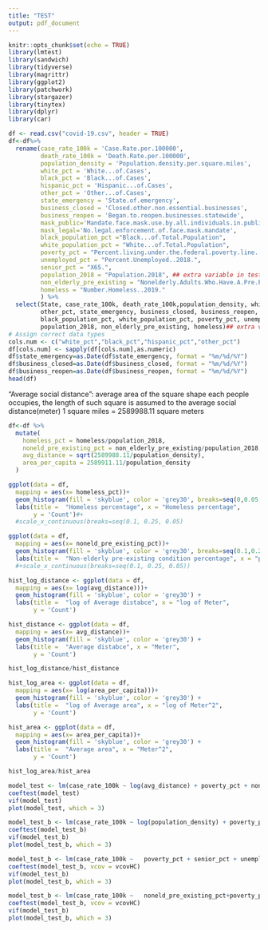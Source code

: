 ```yaml
---
title: "TEST"
output: pdf_document
---
```


```r
knitr::opts_chunk$set(echo = TRUE)
library(lmtest)
library(sandwich)
library(tidyverse)
library(magrittr)
library(ggplot2)
library(patchwork)
library(stargazer)
library(tinytex)
library(dplyr)
library(car)
```

```r
df <- read.csv("covid-19.csv", header = TRUE)
df<-df%>%
  rename(case_rate_100k = 'Case.Rate.per.100000',
         death_rate_100k = 'Death.Rate.per.100000',
         population_density = 'Population.density.per.square.miles',
         white_pct = 'White...of.Cases',
         black_pct = 'Black...of.Cases',
         hispanic_pct = 'Hispanic...of.Cases',
         other_pct = 'Other...of.Cases',
         state_emergency = 'State.of.emergency',
         business_closed = 'Closed.other.non.essential.businesses',
         business_reopen = 'Began.to.reopen.businesses.statewide',
         mask_public='Mandate.face.mask.use.by.all.individuals.in.public.spaces',
         mask_legal='No.legal.enforcement.of.face.mask.mandate',
         black_population_pct ="Black...of.Total.Population",
         white_population_pct = "White...of.Total.Population",
         poverty_pct = "Percent.living.under.the.federal.poverty.line..2018.",
         unemployed_pct = "Percent.Unemployed..2018.",
         senior_pct = "X65.",
         population_2018 = "Population.2018", ## extra variable in test
         non_elderly_pre_existing = "Nonelderly.Adults.Who.Have.A.Pre.Existing.Condition",
         homeless = "Number.Homeless..2019."
         ) %>%
  select(State, case_rate_100k, death_rate_100k,population_density, white_pct, black_pct, hispanic_pct, 
         other_pct, state_emergency, business_closed, business_reopen, mask_public, mask_legal, 
         black_population_pct, white_population_pct, poverty_pct, unemployed_pct, senior_pct,
         population_2018, non_elderly_pre_existing, homeless)## extra variable in test
# Assign correct data types
cols.num <- c("white_pct","black_pct","hispanic_pct","other_pct")
df[cols.num] <- sapply(df[cols.num],as.numeric)
df$state_emergency=as.Date(df$state_emergency, format = "%m/%d/%Y")
df$business_closed=as.Date(df$business_closed, format = "%m/%d/%Y")
df$business_reopen=as.Date(df$business_reopen, format = "%m/%d/%Y")
head(df)
```
"Average social distance": average area of the square shape each people occupies, the length of such square is assumed to the average social distance(meter)
1 square miles = 2589988.11 square meters
```r
df<-df %>%
  mutate(
    homeless_pct = homeless/population_2018,
    noneld_pre_existing_pct = non_elderly_pre_existing/population_2018,
    avg_distance = sqrt(2589988.11/population_density),
    area_per_capita = 2589911.11/population_density
  )
```

```r
ggplot(data = df,
  mapping = aes(x= homeless_pct))+
  geom_histogram(fill = 'skyblue', color = 'grey30', breaks=seq(0,0.05,0.001)) +
  labs(title =  "Homeless percentage", x = "Homeless percentage", 
       y = 'Count')#+
  #scale_x_continuous(breaks=seq(0.1, 0.25, 0.05)
```
```r
ggplot(data = df,
  mapping = aes(x= noneld_pre_existing_pct))+
  geom_histogram(fill = 'skyblue', color = 'grey30', breaks=seq(0.1,0.25,0.01)) +
  labs(title =  "Non-elderly pre-existing condition percentage", x = "percentage", y = 'Count')
  #+scale_x_continuous(breaks=seq(0.1, 0.25, 0.05))
```
```r
hist_log_distance <- ggplot(data = df,
  mapping = aes(x= log(avg_distance)))+
  geom_histogram(fill = 'skyblue', color = 'grey30') +
  labs(title =  "log of Average distabce", x = "log of Meter", 
       y = 'Count')

hist_distance <- ggplot(data = df,
  mapping = aes(x= avg_distance))+
  geom_histogram(fill = 'skyblue', color = 'grey30') +
  labs(title =  "Average distabce", x = "Meter", 
       y = 'Count')

hist_log_distance/hist_distance
```
```r
hist_log_area <- ggplot(data = df,
  mapping = aes(x= log(area_per_capita)))+
  geom_histogram(fill = 'skyblue', color = 'grey30') +
  labs(title =  "log of Average area", x = "log of Meter^2", 
       y = 'Count')

hist_area <- ggplot(data = df,
  mapping = aes(x= area_per_capita))+
  geom_histogram(fill = 'skyblue', color = 'grey30') +
  labs(title =  "Average area", x = "Meter^2", 
       y = 'Count')

hist_log_area/hist_area
```
```r
model_test <- lm(case_rate_100k ~ log(avg_distance) + poverty_pct + noneld_pre_existing_pct + senior_pct + unemployed_pct+ white_population_pct, data = df)
coeftest(model_test)
vif(model_test)
plot(model_test, which = 3)
```

```r
model_test_b <- lm(case_rate_100k ~ log(population_density) + poverty_pct + noneld_pre_existing_pct + senior_pct + unemployed_pct+ white_population_pct, data = df)
coeftest(model_test_b)
vif(model_test_b)
plot(model_test_b, which = 3)
```
```r
model_test_b <- lm(case_rate_100k ~   poverty_pct + senior_pct + unemployed_pct, data = df)
coeftest(model_test_b, vcov = vcovHC)
vif(model_test_b)
plot(model_test_b, which = 3)
```
```r
model_test_b <- lm(case_rate_100k ~   noneld_pre_existing_pct+poverty_pct + senior_pct + unemployed_pct, data = df)
coeftest(model_test_b, vcov = vcovHC)
vif(model_test_b)
plot(model_test_b, which = 3)
```
